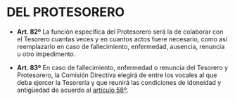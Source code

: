 # DEL PROTESORERO

* **Art. 82º**
La función específica del Protesorero será la de colaborar con el Tesorero cuantas veces y en cuantos actos fuere necesario, como así reemplazarlo en caso de fallecimiento, enfermedad, ausencia, renuncia u otro impedimento.

* **Art. 83º**
En caso de fallecimiento, enfermedad o renuncia del Tesorero y Protesorero, la Comisión Directiva elegirá de entre los vocales al que deba ejercer la Tesorería y que reunirá las condiciones de idoneidad y antigüedad de acuerdo al [artículo 58º](#art58).
